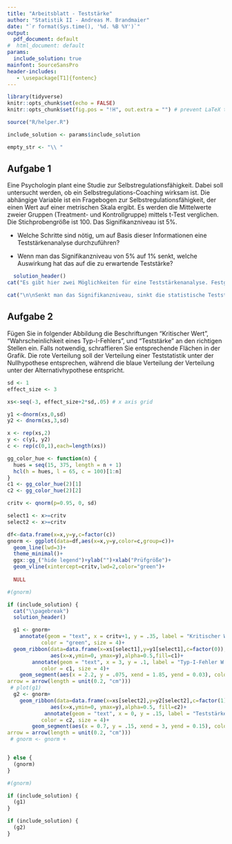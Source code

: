 ```yaml
---
title: "Arbeitsblatt - Teststärke"
author: "Statistik II - Andreas M. Brandmaier"
date: "`r format(Sys.time(), '%d. %B %Y')`"
output:
  pdf_document: default
#  html_document: default
params:
  include_solution: true
mainfont: SourceSansPro
header-includes:
   - \usepackage[T1]{fontenc}
---
```


```r
library(tidyverse)
knitr::opts_chunk$set(echo = FALSE)
knitr::opts_chunk$set(fig.pos = "!H", out.extra = "") # prevent LaTeX tables from floating

source("R/helper.R")

include_solution <- params$include_solution

empty_str <- "\\ "
```

## Aufgabe 1

Eine Psychologin plant eine Studie zur Selbstregulationsfähigkeit. Dabei soll untersucht werden, ob ein Selbstregulations-Coaching wirksam ist. Die abhängige Variable ist ein Fragebogen zur Selbstregulationsfähigkeit, der einen Wert auf einer metrischen Skala ergibt. Es werden die Mittelwerte zweier Gruppen (Treatment- und Kontrollgruppe) mittels t-Test verglichen. Die Stichprobengröße ist 100. Das Signifikanzniveau ist 5%. 

- Welche Schritte sind nötig, um auf Basis dieser Informationen eine Teststärkenanalyse durchzuführen?

- Wenn man das Signifikanzniveau von 5% auf 1% senkt, welche Auswirkung hat das auf die zu erwartende Teststärke?

```r
  solution_header()
cat("Es gibt hier zwei Möglichkeiten für eine Teststärkenanalyse. Festgelegt sind bei der Studie das Signifikanzniveau und die Stichprobengröße. Damit verbleiben zwei freie Größen, nämlich die Stichprobengröße und die Teststärke. Entweder kann man durch Festlegung einer angenommenen Effektstärke die Teststärke schätzen (sog. a-priori Teststärkenanalyse) oder man kann durch Festlegung der Stichprobengröße die detektierbare Effektgröße schätzen (sog. Sensitivitätsanalyse).")

cat("\n\nSenkt man das Signifikanzniveau, sinkt die statistische Teststärke.")
```

## Aufgabe 2

Fügen Sie in folgender Abbildung die Beschriftungen "Kritischer Wert", "Wahrscheinlichkeit eines Typ-I-Fehlers", und "Teststärke" an den richtigen Stellen ein. Falls notwendig, schraffieren Sie entsprechende Flächen in der Grafik. Die rote Verteilung soll der Verteilung einer Teststatistik unter der Nullhypothese entsprechen, während die blaue Verteilung der Verteilung unter der Alternativhypothese entspricht.

```r

sd <- 1
effect_size <- 3

xs<-seq(-3, effect_size+2*sd,.05) # x axis grid

y1 <-dnorm(xs,0,sd) 
y2 <- dnorm(xs,3,sd)

x <- rep(xs,2)
y <- c(y1, y2)
c <- rep(c(0,1),each=length(xs))

gg_color_hue <- function(n) {
  hues = seq(15, 375, length = n + 1)
  hcl(h = hues, l = 65, c = 100)[1:n]
}
c1 <- gg_color_hue(2)[1]
c2 <- gg_color_hue(2)[2]

critv <- qnorm(p=0.95, 0, sd)

select1 <- x>=critv
select2 <- x>=critv

df<-data.frame(x=x,y=y,c=factor(c))
gnorm <- ggplot(data=df,aes(x=x,y=y,color=c,group=c))+
  geom_line(lwd=3)+
  theme_minimal()+
  ggx::gg_("hide legend")+ylab("")+xlab("Prüfgröße")+
  geom_vline(xintercept=critv,lwd=2,color="green")+
 
  NULL

#(gnorm)
```

```r
if (include_solution) {
  cat("\\pagebreak")
  solution_header()

  g1 <- gnorm+
    annotate(geom = "text", x = critv+1, y = .35, label = "Kritischer Wert", 
           color = "green", size = 4)+
  geom_ribbon(data=data.frame(x=xs[select1],y=y1[select1],c=factor(0)),
              aes(x=x,ymin=0, ymax=y),alpha=0.5,fill=c1)+
        annotate(geom = "text", x = 3, y = .1, label = "Typ-I-Fehler W'keit", 
           color = c1, size = 4)+
    geom_segment(aes(x = 2.2, y = .075, xend = 1.85, yend = 0.03), color=c1,
arrow = arrow(length = unit(0.2, "cm")))
 # plot(g1)
  g2 <- gnorm+
    geom_ribbon(data=data.frame(x=xs[select2],y=y2[select2],c=factor(1)),
              aes(x=x,ymin=0, ymax=y),alpha=0.5, fill=c2)+
            annotate(geom = "text", x = 0, y = .15, label = "Teststärke", 
           color = c2, size = 4)+
        geom_segment(aes(x = 0.7, y = .15, xend = 3, yend = 0.15), color=c2,
arrow = arrow(length = unit(0.2, "cm")))
 # gnorm <- gnorm + 


} else {
  (gnorm)
}

#(gnorm)
```

```r
if (include_solution) {
  (g1)
}
```
```r
if (include_solution) {
  (g2)
}
```
